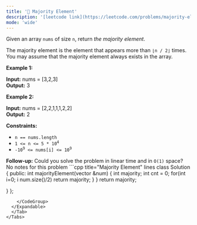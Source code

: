 ```yaml
---
title: '🧩 Majority Element'
description: '[leetcode link](https://leetcode.com/problems/majority-element/description/)'
mode: 'wide'
---
```

<Tabs>
  <Tab title="Question" icon="circle-question" iconType="regular">
    <Card>
      <p>Given an array <code>nums</code> of size <code>n</code>, return <em>the majority element</em>.</p>  <p>The majority element is the element that appears more than <code>&lfloor;n / 2&rfloor;</code> times. You may assume that the majority element always exists in the array.</p>   <p><strong class="example">Example 1:</strong></p> <strong>Input:</strong> nums = [3,2,3] <br/> <strong>Output:</strong> 3 <p><strong class="example">Example 2:</strong></p> <strong>Input:</strong> nums = [2,2,1,1,1,2,2] <br/> <strong>Output:</strong> 2   <p><strong>Constraints:</strong></p>  <ul>  <li><code>n == nums.length</code></li>  <li><code>1 &lt;= n &lt;= 5 * 10<sup>4</sup></code></li>  <li><code>-10<sup>9</sup> &lt;= nums[i] &lt;= 10<sup>9</sup></code></li> </ul>   <strong>Follow-up:</strong> Could you solve the problem in linear time and in <code>O(1)</code> space?
    </Card>
  </Tab>
  <Tab title="Solution" icon="lightbulb" iconType="regular" >
    <Card>
      No notes for this problem
    </Card>
  <Expandable title="code">
    <CodeGroup dropdown>
```cpp title="Majority Element" lines
class Solution {
public:
    int majorityElement(vector<int> &num) {
    int majority;
    int cnt = 0;
    for(int i=0; i<num.size(); i++){
        if ( cnt ==0 ){
            majority = num[i];
            cnt++;
        }else{
            majority == num[i] ? cnt++ : cnt --;
            if (cnt > num.size()/2) return majority;
        }
    }
    return majority;

}
};
```
    </CodeGroup>
  </Expandable>
  </Tab>
</Tabs>